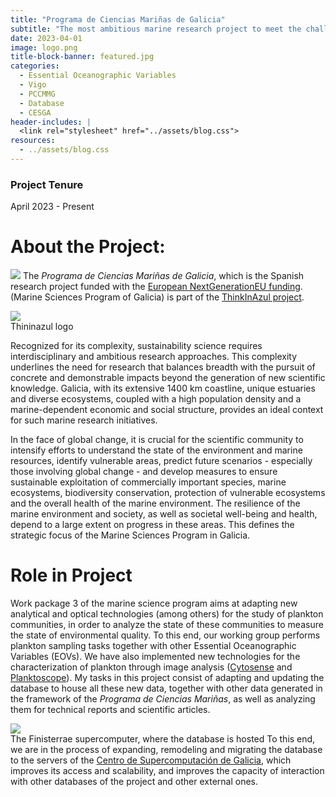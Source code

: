 ```yaml
---
title: "Programa de Ciencias Mariñas de Galicia"
subtitle: "The most ambitious marine research project to meet the challenges of the marine environment and the blue economy in Galicia"
date: 2023-04-01
image: logo.png
title-block-banner: featured.jpg
categories:
  - Essential Oceanographic Variables
  - Vigo
  - PCCMMG
  - Database
  - CESGA
header-includes: |
  <link rel="stylesheet" href="../assets/blog.css">
resources:
  - ../assets/blog.css
---
```


### Project Tenure

April 2023 - Present

# About the Project:

![](logo.png){fig-align="center"} The *Programa de Ciencias Mariñas de Galicia*, which is the Spanish research project funded with the [European NextGenerationEU funding](https://next-generation-eu.europa.eu/index_en). (Marine Sciences Program of Galicia) is part of the [ThinkInAzul project](https://thinkinazul.es/en/). 

[![](thinkinazul.png){fig-alt="Thininazul logo"}<br>Thininazul logo]{.aside}

Recognized for its complexity, sustainability science requires interdisciplinary and ambitious research approaches. This complexity underlines the need for research that balances breadth with the pursuit of concrete and demonstrable impacts beyond the generation of new scientific knowledge. Galicia, with its extensive 1400 km coastline, unique estuaries and diverse ecosystems, coupled with a high population density and a marine-dependent economic and social structure, provides an ideal context for such marine research initiatives.

In the face of global change, it is crucial for the scientific community to intensify efforts to understand the state of the environment and marine resources, identify vulnerable areas, predict future scenarios - especially those involving global change - and develop measures to ensure sustainable exploitation of commercially important species, marine ecosystems, biodiversity conservation, protection of vulnerable ecosystems and the overall health of the marine environment. The resilience of the marine environment and society, as well as societal well-being and health, depend to a large extent on progress in these areas. This defines the strategic focus of the Marine Sciences Program in Galicia.

# Role in Project

Work package 3 of the marine science program aims at adapting new analytical and optical technologies (among others) for the study of plankton communities, in order to analyze the state of these communities to measure the state of environmental quality. To this end, our working group performs plankton sampling tasks together with other Essential Oceanographic Variables (EOVs). We have also implemented new technologies for the characterization of plankton through image analysis ([Cytosense](https://www.cytobuoy.com/products/cytosense-c/) and [Planktoscope](https://www.planktoscope.org/)). My tasks in this project consist of adapting and updating the database to house all these new data, together with other data generated in the framework of the *Programa de Ciencias Mariñas*, as well as analyzing them for technical reports and scientific articles.

[![](finisterrae.jpg){fig-alt="Finisterrae supercomputer"}<br>The Finisterrae supercomputer, where the database is hosted]{.aside}
To this end, we are in the process of expanding, remodeling and migrating the database to the servers of the [Centro de Supercomputación de Galicia](https://www.cesga.es/en/home-2/), which improves its access and scalability, and improves the capacity of interaction with other databases of the project and other external ones.
